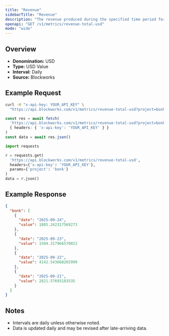 ```yaml
---
title: "Revenue"
sidebarTitle: "Revenue"
description: "The revenue produced during the specified time period for given project."
openapi: "GET /v1/metrics/revenue-total-usd"
mode: "wide"
---
```


## Overview

- **Denomination:** USD
- **Type:** USD Value
- **Interval:** Daily
- **Source:** Blockworks

## Example Request

<CodeGroup>

```bash cURL
curl -H "x-api-key: YOUR_API_KEY" \
  "https://api.blockworks.com/v1/metrics/revenue-total-usd?project=bonk"
```

```typescript TypeScript
const res = await fetch(
  'https://api.blockworks.com/v1/metrics/revenue-total-usd?project=bonk',
  { headers: { 'x-api-key': 'YOUR_API_KEY' } }
)
const data = await res.json()
```

```python Python
import requests

r = requests.get(
  'https://api.blockworks.com/v1/metrics/revenue-total-usd',
  headers={'x-api-key': 'YOUR_API_KEY'},
  params={'project': 'bonk'}
)
data = r.json()
```

</CodeGroup>

## Example Response

```json
{
  "bonk": [
    {
      "date": "2025-09-24",
      "value": 1885.242317569273
    },
    {
      "date": "2025-09-23",
      "value": 1504.317966570022
    },
    {
      "date": "2025-09-22",
      "value": 4142.543668265999
    },
    {
      "date": "2025-09-21",
      "value": 2821.57693183535
    }
  ]
}
```

## Notes
- Intervals are daily unless otherwise noted.
- Data is updated daily and may be revised after late-arriving data.